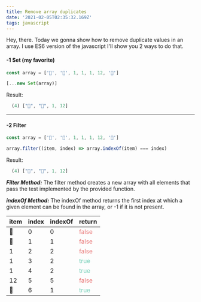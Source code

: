 ```yaml
---
title: Remove array duplicates
date: '2021-02-05T02:35:32.169Z'
tags: javascript
---
```


Hey, there. Today we gonna show how to remove duplicate values in an array. I use ES6 version of the javascript I'll show you 2 ways to do that.

#### -1 Set (my favorite)
```js 
const array = ['🥐', '🥖', 1, 1, 1, 12, '🥖']

[...new Set(array)]

```

Result:

```js
  (4) ["🥐", "🥖", 1, 12]
```

---

#### -2 Filter
```js 
const array = ['🥐', '🥖', 1, 1, 1, 12, '🥖']

array.filter((item, index) => array.indexOf(item) === index)
```

Result:

```js
  (4) ["🥐", "🥖", 1, 12]
```

 ***Filter Method:***
The filter method creates a new array with all elements that pass the test implemented by the provided function.

***indexOf Method:***
The indexOf method returns the first index at which a given element can be found in the array, or -1 if it is not present.

| item | index | indexOf | return |
| ---- | ----- | ------- | ------ |
|  🥐  |  0    |   0     |<span style="color: #e97878"> false</span>  |
| 🥖   | 1    |   1      |<span style="color: #e97878">false </span> |
| 1   |   2   |   2     | <span style="color: #e97878">false </span>  |
| 1   |   3   |   2     | <span style="color: #75cfb8">true  </span>  |
| 1   |   4   |   2     | <span style="color: #75cfb8">true  </span>  |
| 12  |   5   |   5     | <span style="color: #e97878">false </span>  |
| 🥖  |   6   |   1     | <span style="color: #75cfb8">true  </span>  |